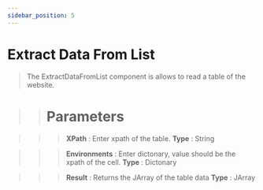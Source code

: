 ```yaml
---
sidebar_position: 5
---
```


# Extract Data From List

> The ExtractDataFromList component is allows to read a table of the website.

>> # Parameters

>>> **XPath** :  Enter xpath of the table. **Type** : String

>>> **Environments** : Enter dictonary,  value should be the xpath of the cell. **Type** : Dictonary

>>>**Result** : Returns the JArray of the table data **Type** : JArray 